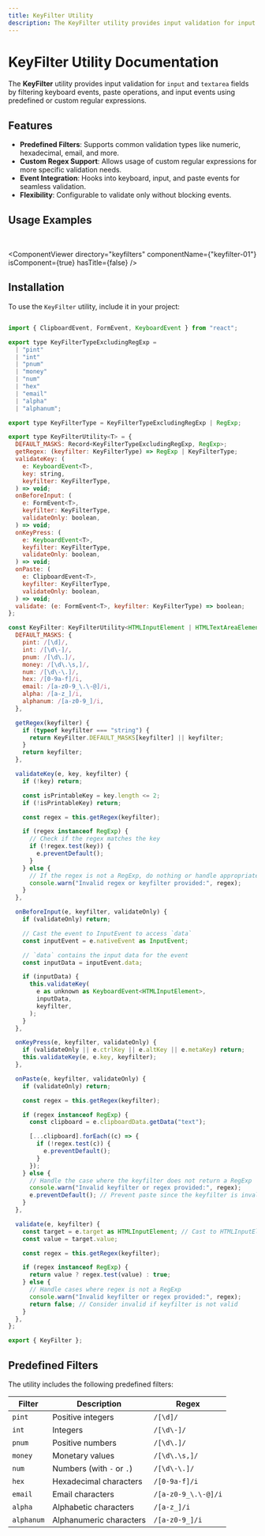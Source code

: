 ```yaml
---
title: KeyFilter Utility
description: The KeyFilter utility provides input validation for input and textarea fields by filtering keyboard events, paste operations, and input events using predefined or custom regular expressions.
---
```


# KeyFilter Utility Documentation

The **KeyFilter** utility provides input validation for `input` and `textarea` fields by filtering keyboard events, paste operations, and input events using predefined or custom regular expressions.


## **Features**

- **Predefined Filters**: Supports common validation types like numeric, hexadecimal, email, and more.
- **Custom Regex Support**: Allows usage of custom regular expressions for more specific validation needs.
- **Event Integration**: Hooks into keyboard, input, and paste events for seamless validation.
- **Flexibility**: Configurable to validate only without blocking events.

## **Usage Examples**

<br />

<ComponentViewer
  directory="keyfilters"
  componentName={"keyfilter-01"}
  isComponent={true}
  hasTitle={false}
/>


## **Installation**

To use the `KeyFilter` utility, include it in your project:

```javascript

import { ClipboardEvent, FormEvent, KeyboardEvent } from "react";

export type KeyFilterTypeExcludingRegExp =
  | "pint"
  | "int"
  | "pnum"
  | "money"
  | "num"
  | "hex"
  | "email"
  | "alpha"
  | "alphanum";

export type KeyFilterType = KeyFilterTypeExcludingRegExp | RegExp;

export type KeyFilterUtility<T> = {
  DEFAULT_MASKS: Record<KeyFilterTypeExcludingRegExp, RegExp>;
  getRegex: (keyfilter: KeyFilterType) => RegExp | KeyFilterType;
  validateKey: (
    e: KeyboardEvent<T>,
    key: string,
    keyfilter: KeyFilterType,
  ) => void;
  onBeforeInput: (
    e: FormEvent<T>,
    keyfilter: KeyFilterType,
    validateOnly: boolean,
  ) => void;
  onKeyPress: (
    e: KeyboardEvent<T>,
    keyfilter: KeyFilterType,
    validateOnly: boolean,
  ) => void;
  onPaste: (
    e: ClipboardEvent<T>,
    keyfilter: KeyFilterType,
    validateOnly: boolean,
  ) => void;
  validate: (e: FormEvent<T>, keyfilter: KeyFilterType) => boolean;
};

const KeyFilter: KeyFilterUtility<HTMLInputElement | HTMLTextAreaElement> = {
  DEFAULT_MASKS: {
    pint: /[\d]/,
    int: /[\d\-]/,
    pnum: /[\d\.]/,
    money: /[\d\.\s,]/,
    num: /[\d\-\.]/,
    hex: /[0-9a-f]/i,
    email: /[a-z0-9_\.\-@]/i,
    alpha: /[a-z_]/i,
    alphanum: /[a-z0-9_]/i,
  },

  getRegex(keyfilter) {
    if (typeof keyfilter === "string") {
      return KeyFilter.DEFAULT_MASKS[keyfilter] || keyfilter;
    }
    return keyfilter;
  },

  validateKey(e, key, keyfilter) {
    if (!key) return;

    const isPrintableKey = key.length <= 2;
    if (!isPrintableKey) return;

    const regex = this.getRegex(keyfilter);

    if (regex instanceof RegExp) {
      // Check if the regex matches the key
      if (!regex.test(key)) {
        e.preventDefault();
      }
    } else {
      // If the regex is not a RegExp, do nothing or handle appropriately
      console.warn("Invalid regex or keyfilter provided:", regex);
    }
  },

  onBeforeInput(e, keyfilter, validateOnly) {
    if (validateOnly) return;

    // Cast the event to InputEvent to access `data`
    const inputEvent = e.nativeEvent as InputEvent;

    // `data` contains the input data for the event
    const inputData = inputEvent.data;

    if (inputData) {
      this.validateKey(
        e as unknown as KeyboardEvent<HTMLInputElement>,
        inputData,
        keyfilter,
      );
    }
  },

  onKeyPress(e, keyfilter, validateOnly) {
    if (validateOnly || e.ctrlKey || e.altKey || e.metaKey) return;
    this.validateKey(e, e.key, keyfilter);
  },

  onPaste(e, keyfilter, validateOnly) {
    if (validateOnly) return;

    const regex = this.getRegex(keyfilter);

    if (regex instanceof RegExp) {
      const clipboard = e.clipboardData.getData("text");

      [...clipboard].forEach((c) => {
        if (!regex.test(c)) {
          e.preventDefault();
        }
      });
    } else {
      // Handle the case where the keyfilter does not return a RegExp
      console.warn("Invalid keyfilter or regex provided:", regex);
      e.preventDefault(); // Prevent paste since the keyfilter is invalid
    }
  },

  validate(e, keyfilter) {
    const target = e.target as HTMLInputElement; // Cast to HTMLInputElement to access `value`
    const value = target.value;

    const regex = this.getRegex(keyfilter);

    if (regex instanceof RegExp) {
      return value ? regex.test(value) : true;
    } else {
      // Handle cases where regex is not a RegExp
      console.warn("Invalid keyfilter or regex provided:", regex);
      return false; // Consider invalid if keyfilter is not valid
    }
  },
};

export { KeyFilter };

```

## **Predefined Filters**

The utility includes the following predefined filters:

| Filter     | Description               | Regex               |
| ---------- | ------------------------- | ------------------- |
| `pint`     | Positive integers         | `/[\d]/`            |
| `int`      | Integers                  | `/[\d\-]/`          |
| `pnum`     | Positive numbers          | `/[\d\.]/`          |
| `money`    | Monetary values           | `/[\d\.\s,]/`       |
| `num`      | Numbers (with `-` or `.`) | `/[\d\-\.]/`        |
| `hex`      | Hexadecimal characters    | `/[0-9a-f]/i`       |
| `email`    | Email characters          | `/[a-z0-9_\.\-@]/i` |
| `alpha`    | Alphabetic characters     | `/[a-z_]/i`         |
| `alphanum` | Alphanumeric characters   | `/[a-z0-9_]/i`      |
